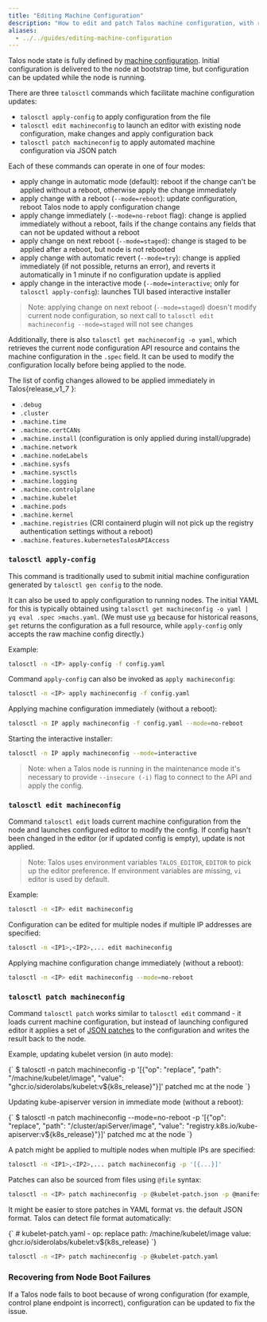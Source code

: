 ```yaml
---
title: "Editing Machine Configuration"
description: "How to edit and patch Talos machine configuration, with reboot, immediately, or stage update on reboot."
aliases:
  - ../../guides/editing-machine-configuration
---
```



Talos node state is fully defined by [machine configuration](../../reference/configuration/overview).
Initial configuration is delivered to the node at bootstrap time, but configuration can be updated while the node is running.

There are three `talosctl` commands which facilitate machine configuration updates:

* `talosctl apply-config` to apply configuration from the file
* `talosctl edit machineconfig` to launch an editor with existing node configuration, make changes and apply configuration back
* `talosctl patch machineconfig` to apply automated machine configuration via JSON patch

Each of these commands can operate in one of four modes:

* apply change in automatic mode (default): reboot if the change can't be applied without a reboot, otherwise apply the change immediately
* apply change with a reboot (`--mode=reboot`): update configuration, reboot Talos node to apply configuration change
* apply change immediately (`--mode=no-reboot` flag): change is applied immediately without a reboot, fails if the change contains any fields that can not be updated without a reboot
* apply change on next reboot (`--mode=staged`): change is staged to be applied after a reboot, but node is not rebooted
* apply change with automatic revert (`--mode=try`): change is applied immediately (if not possible, returns an error), and reverts it automatically in 1 minute if no configuration update is applied
* apply change in the interactive mode (`--mode=interactive`; only for `talosctl apply-config`): launches TUI based interactive installer

> Note: applying change on next reboot (`--mode=staged`) doesn't modify current node configuration, so next call to
> `talosctl edit machineconfig --mode=staged` will not see changes

Additionally, there is also `talosctl get machineconfig -o yaml`, which retrieves the current node configuration API resource and contains the machine configuration in the `.spec` field.
It can be used to modify the configuration locally before being applied to the node.

The list of config changes allowed to be applied immediately in Talos{release_v1_7 }:

* `.debug`
* `.cluster`
* `.machine.time`
* `.machine.certCANs`
* `.machine.install` (configuration is only applied during install/upgrade)
* `.machine.network`
* `.machine.nodeLabels`
* `.machine.sysfs`
* `.machine.sysctls`
* `.machine.logging`
* `.machine.controlplane`
* `.machine.kubelet`
* `.machine.pods`
* `.machine.kernel`
* `.machine.registries` (CRI containerd plugin will not pick up the registry authentication settings without a reboot)
* `.machine.features.kubernetesTalosAPIAccess`

### `talosctl apply-config`

This command is traditionally used to submit initial machine configuration generated by `talosctl gen config` to the node.

It can also be used to apply configuration to running nodes.
The initial YAML for this is typically obtained using `talosctl get machineconfig -o yaml | yq eval .spec >machs.yaml`.
(We must use [`yq`](https://github.com/mikefarah/yq) because for historical reasons, `get` returns the configuration as a full resource, while `apply-config` only accepts the raw machine config directly.)

Example:

```bash
talosctl -n <IP> apply-config -f config.yaml
```

Command `apply-config` can also be invoked as `apply machineconfig`:

```bash
talosctl -n <IP> apply machineconfig -f config.yaml
```

Applying machine configuration immediately (without a reboot):

```bash
talosctl -n IP apply machineconfig -f config.yaml --mode=no-reboot
```

Starting the interactive installer:

```bash
talosctl -n IP apply machineconfig --mode=interactive
```

> Note: when a Talos node is running in the maintenance mode it's necessary to provide `--insecure (-i)` flag to connect to the API and apply the config.

### `talosctl edit machineconfig`

Command `talosctl edit` loads current machine configuration from the node and launches configured editor to modify the config.
If config hasn't been changed in the editor (or if updated config is empty), update is not applied.

> Note: Talos uses environment variables `TALOS_EDITOR`, `EDITOR` to pick up the editor preference.
> If environment variables are missing, `vi` editor is used by default.

Example:

```bash
talosctl -n <IP> edit machineconfig
```

Configuration can be edited for multiple nodes if multiple IP addresses are specified:

```bash
talosctl -n <IP1>,<IP2>,... edit machineconfig
```

Applying machine configuration change immediately (without a reboot):

```bash
talosctl -n <IP> edit machineconfig --mode=no-reboot
```

### `talosctl patch machineconfig`

Command `talosctl patch` works similar to `talosctl edit` command - it loads current machine configuration, but instead of launching configured editor it applies a set of [JSON patches](http://jsonpatch.com/) to the configuration and writes the result back to the node.

Example, updating kubelet version (in auto mode):

<CodeBlock lang="sh">
{`
$ talosctl -n <IP> patch machineconfig -p '[{"op": "replace", "path": "/machine/kubelet/image", "value": "ghcr.io/siderolabs/kubelet:v${k8s_release}"}]'
patched mc at the node <IP>
`}
</CodeBlock>

Updating kube-apiserver version in immediate mode (without a reboot):

<CodeBlock lang="sh">
{`
$ talosctl -n <IP> patch machineconfig --mode=no-reboot -p '[{"op": "replace", "path": "/cluster/apiServer/image", "value": "registry.k8s.io/kube-apiserver:v${k8s_release}"}]'
patched mc at the node <IP>
`}
</CodeBlock>

A patch might be applied to multiple nodes when multiple IPs are specified:

```bash
talosctl -n <IP1>,<IP2>,... patch machineconfig -p '[{...}]'
```

Patches can also be sourced from files using `@file` syntax:

```bash
talosctl -n <IP> patch machineconfig -p @kubelet-patch.json -p @manifest-patch.json
```

It might be easier to store patches in YAML format vs. the default JSON format.
Talos can detect file format automatically:

<CodeBlock lang="sh">
{`
# kubelet-patch.yaml
- op: replace
  path: /machine/kubelet/image
  value: ghcr.io/siderolabs/kubelet:v${k8s_release}
`}
</CodeBlock>

```bash
talosctl -n <IP> patch machineconfig -p @kubelet-patch.yaml
```

### Recovering from Node Boot Failures

If a Talos node fails to boot because of wrong configuration (for example, control plane endpoint is incorrect), configuration can be updated to fix the issue.
